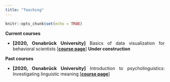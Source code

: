```yaml
---
title: "Teaching"
---
```


```r
knitr::opts_chunk$set(echo = TRUE)
```

<style>
body {
  text-align: justify}

h1 {
  text-align: center
}
</style>

**Current courses**

* <span style="font-size:11pt;font-weight:bold;">[2020, Osnabrück University]</span> Basics of data visualization for behavioral scientists [[**course page**]](https://vini-macuch-silva.github.io/basics-of-data-viz-for-behavioral-scientists/) **Under construction**

**Past courses**

* <span style="font-size:11pt;font-weight:bold;">[2020, Osnabrück University]</span> Introduction to psycholinguistics: Investigating linguistic meaning [[**course page**]](https://vini-macuch-silva.github.io/intro-to-psycholinguistics/)

